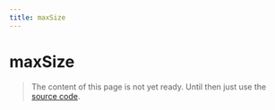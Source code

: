 ```yaml
---
title: maxSize
---
```


# maxSize

> The content of this page is not yet ready. Until then just use the [source code](https://github.com/fabian-hiller/valibot/blob/main/library/src/validations/maxSize/maxSize.ts).
